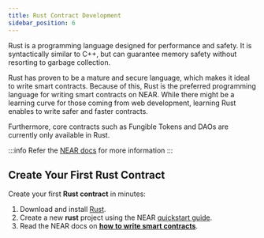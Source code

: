 ```yaml
---
title: Rust Contract Development
sidebar_position: 6
---
```


Rust is a programming language designed for performance and safety. It is syntactically similar to C++, but can guarantee memory safety without resorting to garbage collection.

Rust has proven to be a mature and secure language, which makes it ideal to write smart contracts. Because of this, Rust is the preferred programming language for writing smart contracts on NEAR. While there might be a learning curve for those coming from web development, learning Rust enables to write safer and faster contracts. 

Furthermore, core contracts such as Fungible Tokens and DAOs are currently only available in Rust.

:::info
Refer the [NEAR docs](https://docs.near.org/sdk/rust/introduction) for more information 
:::

## Create Your First Rust Contract
Create your first **Rust contract** in minutes:
1. Download and install [Rust](https://doc.rust-lang.org/book/ch01-01-installation.html).
2. Create a new **rust** project using the NEAR [quickstart guide](https://docs.near.org/develop/quickstart-guide).
3. Read the NEAR docs on **[how to write smart contracts](https://docs.near.org/develop/contracts/anatomy)**.
